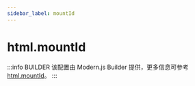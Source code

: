 ```yaml
---
sidebar_label: mountId
---
```


# html.mountId

:::info BUILDER
该配置由 Modern.js Builder 提供，更多信息可参考 [html.mountId](https://modernjs.dev/builder/api/config-html.html#html-mountid)。
:::


<Main />
